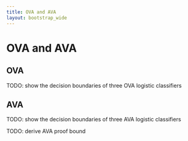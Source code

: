```yaml
---
title: OVA and AVA
layout: bootstrap_wide
---
```


# OVA and AVA

## OVA

TODO: show the decision boundaries of three OVA logistic classifiers

## AVA

TODO: show the decision boundaries of three AVA logistic classifiers

TODO: derive AVA proof bound
